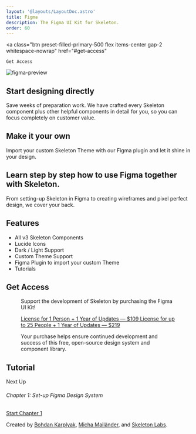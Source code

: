 ```yaml
---
layout: '@layouts/LayoutDoc.astro'
title: Figma
description: The Figma UI Kit for Skeleton.
order: 60
---
```




<a
    class="btn preset-filled-primary-500 flex items-center gap-2 whitespace-nowrap"
    href="#get-access"
  >
    Get Access
  </a>

<img
	src="https://github.com/skeletonlabs/skeleton/assets/1509726/956e6893-062e-4030-ba6a-d7b6e8acc4e8"
	alt="figma-preview"
	class="rounded-container"
/>

## Start designing directly
Save weeks of preparation work. We have crafted every Skeleton component plus other helpful components in detail for you, so you can focus completely on customer value.

## Make it your own
Import your custom Skeleton Theme with our Figma plugin and let it shine in your design.

## Learn step by step how to use Figma together with Skeleton.
From setting-up Skeleton in Figma to creating wireframes and pixel perfect design, we cover your back.

## Features
- All v3 Skeleton Components
- Lucide Icons
- Dark / Light Support
- Custom Theme Support
- Figma Plugin to import your custom Theme
- Tutorials

## Get Access

<figure class="card-enhanced-gradient flex justify-center p-8">
	<div class="flex flex-col items-center gap-4">
		<p class="text-lg text-center">Support the development of Skeleton by purchasing the Figma UI Kit!</p>
		<div class="flex flex-col sm:flex-row gap-4">
			<a href="https://polar.sh/skeleton-kit/products/d61c9909-1d23-4934-83fc-fa936a9db3d6" class="btn preset-filled-primary-500 flex items-center gap-2">
				License for 1 Person + 1 Year of Updates — $109
			</a>
			<a href="https://polar.sh/skeleton-kit/products/a37848ad-cc61-4f86-997e-d15bd311316a" class="btn preset-filled-primary-500 flex items-center gap-2">
				License for up to 25 People + 1 Year of Updates — $219
			</a>
		</div>
		<p class="text-center text-surface-700-300">Your purchase helps ensure continued development and success of this free, open-source design system and component library.</p>
	</div>
</figure>

## Tutorial

<div class="w-full border border-surface-100-900 p-6 rounded-container flex flex-col items-center gap-8">
  <div class="flex flex-col items-center gap-1">
    <p class="text-surface-600-400">Next Up</p>
    <h6 class="h6">Chapter 1: Set-up Figma Design System</h6>
  </div>
  <a
    class="btn preset-filled-primary-500 flex items-center gap-2 whitespace-nowrap"
    href="/docs/figma/tutorial-chapter-1"
  >
    Start Chapter 1 <ArrowRight size="20" />
  </a>
</div>

Created by [Bohdan Karplyak](https://www.linkedin.com/in/bohdan-karplyak-659a41162/), [Micha Mailänder](https://www.linkedin.com/in/micha-mail%C3%A4nder-548aba16a/), and [Skeleton Labs](https://www.skeletonlabs.co/).

